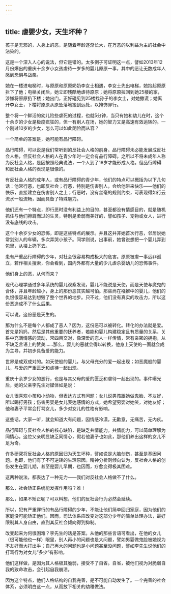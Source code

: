 ```yaml
---
---
---
```

title: 虐婴少女，天生坏种？
---



孩子是无邪的，人身上的恶，是随着年龄逐渐长大，在万恶的以利益为主的社会中沾染的。

这是一个深入人心的说法，但它是错的。太多例子可证明这一点，譬如2013年12月份爆出的重庆十余岁小女孩虐待一岁多的婴儿原原一事，其中的恶让无数成年人感到恐惧与战栗。

她在一楼进电梯时，与原原和原原奶奶李女士相遇，李女士先出电梯，她抱起原原拦下了他；电梯关闭后，她立即残酷地虐待原原；她将原原拉回到她25楼的家，涉嫌将原原扔下楼；她出门，正好碰见到25楼找孙子的李女士，对她撒谎；她离开李女士，下楼将原原从原坠落地搬到远处，以掩饰罪行。

整个将一个鲜活的幼儿险些虐死的过程，也就5分钟，当只有她和幼儿在时，这个十余岁的少女是极度疯狂的，但一有别人在场，她的智力又是高速有效运转的。一个刚过10岁的少女，怎么可以如此阴险而从容？

一个简单的答案是，她可能有品行障碍。

品行障碍，可以说是我们常听到的反社会人格的前身。品行障碍未必能发展成反社会人格，但反社会人格的人在青少年时一定会有品行障碍。之所以不将未成年人称为反社会人格，是因按照经典说法，一个人到了18岁才能形成人格。但品行障碍和反社会人格的表现是很像的。

有反社会人格的成年人，或有品行障碍的青少年，他们的特点可以概括为以下几句话：他常行恶，也即反社会；行恶，特别是伤害别人，会给他带来快乐——他们的快乐，直接建立在伤害别人之上；行恶时，没有丝毫的规则约束，可表现得如行云流水一般流畅，因而具备了特殊魅力。

他们还有一个特点，即行恶时没有利益上的目的，甚至都没有情感目的，就是随机抓住与他们擦肩而过的生灵，特别是柔弱而美好的，譬如孩子、宠物或女人，进行没有底线的攻击。

这个十余岁少女的恐怖，即是这些特点的展示。并且这并非她首次行恶，邻居说她常划别人的车辆，多次弄哭小孩子。同学则说，出事前，她曾说想把一个婴儿弄到包里，从楼上扔下去。

患有严重品行障碍的少年，对社会很容易构成极大的危害。原原被虐一事远非孤立，若作相关搜索，你会看到，国内外都有大量的少儿虐杀婴幼儿的恐怖事件。

他们身上的恶，从何而来？

现代心理学通过多年系统的婴儿观察发现，婴儿不能说是天使，而是天使与魔鬼的合体，并且年龄越小，身上的那份恶其实越可怕。那些尚在襁褓中的婴儿，他们的仇恨很容易达到想毁了整个世界的地步。只不过，他们没有真实的攻击力，所以这份恶造成不了什么后果。

可以说，这份恶是天生的。

那为什么不是每个人都成了恶人？因为，这份恶可以被转化。转化的办法就是爱。首先是妈妈，然后是其他重要的抚养者，若能和婴儿构建稳定且有质量的关系，关系中充满情感的流动，常四目交对，像深爱的恋人一样传情，常有亲密的拥抱，从不缺乏言语上的赞美……那么，婴儿的恶就会得以转换，他身上天使的一面就会成为主导，并初步具备爱的能力。

世界是成双成对的。如天使般的婴儿，与父母充分的爱一起出现；如恶魔般的婴儿，与爱的严重匮乏和虐待一起出现。

重庆十余岁少女的恶行，也是与其父母的爱的匮乏和虐待一起出现的。事件曝光后，她的父亲李先生对媒体如是说：

女儿很喜欢小孩和小动物，但表达方式有问题；女儿说男孩跟她做鬼脸、不友好，所以踢打男孩；伤害男婴是女儿表达感情的方式，她希望男婴对她笑，对她友好；他和妻子平常会打骂女儿，多少对女儿的性格有影响。

这些话，大家一听，就会知道大有问题，因情感冷漠，无歉意，无痛苦，无内疚。

品行障碍与反社会人格的核心缺陷，是缺乏共情能力。共情能力，可以简单理解为同情心。这位父亲明显缺乏同情心，假若他妻子也如此，那他们养出这样的女儿不足为奇。

许多研究将反社会人格的原因归为天生坏种，譬如说是大脑创伤，甚至是基因问题。也即，他们有了不可逆转的生理原因。精神分析则倾向认为，反社会人格的创伤发生在婴儿期，甚至是婴儿早期，也因而，疗愈变得极其困难。

这两种说法，都表达了一种无力——我们对反社会人格做不了什么。

那么，社会矫正系统能发挥作用吗？难！

那么，如果不矫正呢？可以料想，他们的反社会行为必然会延续。

所以，犯有严重罪行的有品行障碍的少年，不能让他们简单回归家庭，因为他们的家庭没可能矫正他们。因而，司法体系应改变对这部分少年的简单处理办法，最好限制其人身自由，直到其反社会倾向得到抑制。

改变起来为何很困难？李先生的话是答案。从他的那些言语可看出，在他的女儿（很可能他也一样）眼里，别人再小的问题也是大问题，譬如男婴做鬼脸被她视为不友好而大打出手；自己再大的问题也是小问题甚至没问题，譬如李先生说他们的打骂行为对女儿“多少”有影响。

他们这样做，是因为其人格极其脆弱，接受不了自省。自省，被他们视为对脆弱自我的致命攻击，会引起自我崩溃。

因为这个特点，他们人格结构的自我完善，是不可能自动发生了。一个完善的社会体系，必须明白这一点，从而放下相关的幼稚做法。